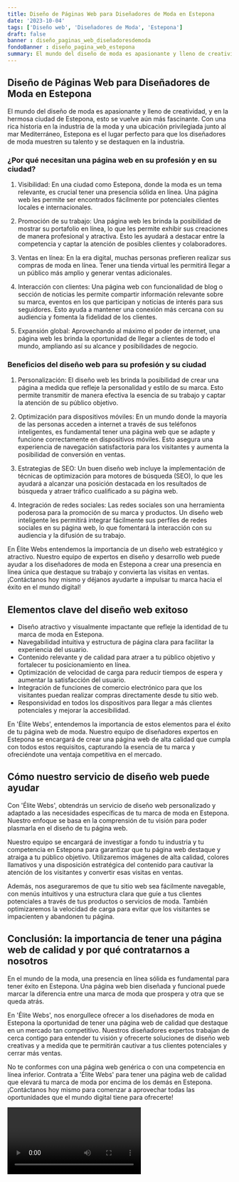 ```yaml
---
title: Diseño de Páginas Web para Diseñadores de Moda en Estepona
date: '2023-10-04'
tags: ['Diseño web', 'Diseñadores de Moda', 'Estepona']
draft: false
banner : diseño_paginas_web_diseñadoresdemoda
fondoBanner : diseño_pagina_web_estepona
summary: El mundo del diseño de moda es apasionante y lleno de creatividad, y en la hermosa ciudad de Estepona, esto se vuelve aún más fascinante. Con una rica historia en la industria de la moda y una ubicación privilegiada junto al mar Mediterráneo, Estepona es el lugar perfecto para que los diseñadores de moda muestren su talento y se destaquen en la industria.
---
```


## Diseño de Páginas Web para Diseñadores de Moda en Estepona

El mundo del diseño de moda es apasionante y lleno de creatividad, y en la hermosa ciudad de Estepona, esto se vuelve aún más fascinante. Con una rica historia en la industria de la moda y una ubicación privilegiada junto al mar Mediterráneo, Estepona es el lugar perfecto para que los diseñadores de moda muestren su talento y se destaquen en la industria.

### ¿Por qué necesitan una página web en su profesión y en su ciudad?

1. Visibilidad: En una ciudad como Estepona, donde la moda es un tema relevante, es crucial tener una presencia sólida en línea. Una página web les permite ser encontrados fácilmente por potenciales clientes locales e internacionales.

2. Promoción de su trabajo: Una página web les brinda la posibilidad de mostrar su portafolio en línea, lo que les permite exhibir sus creaciones de manera profesional y atractiva. Esto les ayudará a destacar entre la competencia y captar la atención de posibles clientes y colaboradores.

3. Ventas en línea: En la era digital, muchas personas prefieren realizar sus compras de moda en línea. Tener una tienda virtual les permitirá llegar a un público más amplio y generar ventas adicionales.

4. Interacción con clientes: Una página web con funcionalidad de blog o sección de noticias les permite compartir información relevante sobre su marca, eventos en los que participan y noticias de interés para sus seguidores. Esto ayuda a mantener una conexión más cercana con su audiencia y fomenta la fidelidad de los clientes.

5. Expansión global: Aprovechando al máximo el poder de internet, una página web les brinda la oportunidad de llegar a clientes de todo el mundo, ampliando así su alcance y posibilidades de negocio.

### Beneficios del diseño web para su profesión y su ciudad

1. Personalización: El diseño web les brinda la posibilidad de crear una página a medida que refleje la personalidad y estilo de su marca. Esto permite transmitir de manera efectiva la esencia de su trabajo y captar la atención de su público objetivo.

2. Optimización para dispositivos móviles: En un mundo donde la mayoría de las personas acceden a internet a través de sus teléfonos inteligentes, es fundamental tener una página web que se adapte y funcione correctamente en dispositivos móviles. Esto asegura una experiencia de navegación satisfactoria para los visitantes y aumenta la posibilidad de conversión en ventas.

3. Estrategias de SEO: Un buen diseño web incluye la implementación de técnicas de optimización para motores de búsqueda (SEO), lo que les ayudará a alcanzar una posición destacada en los resultados de búsqueda y atraer tráfico cualificado a su página web.

4. Integración de redes sociales: Las redes sociales son una herramienta poderosa para la promoción de su marca y productos. Un diseño web inteligente les permitirá integrar fácilmente sus perfiles de redes sociales en su página web, lo que fomentará la interacción con su audiencia y la difusión de su trabajo.

En Élite Webs entendemos la importancia de un diseño web estratégico y atractivo. Nuestro equipo de expertos en diseño y desarrollo web puede ayudar a los diseñadores de moda en Estepona a crear una presencia en línea única que destaque su trabajo y convierta las visitas en ventas. ¡Contáctanos hoy mismo y déjanos ayudarte a impulsar tu marca hacia el éxito en el mundo digital!

<GifSeo />

<Cta />

## Elementos clave del diseño web exitoso

- Diseño atractivo y visualmente impactante que refleje la identidad de tu marca de moda en Estepona.
- Navegabilidad intuitiva y estructura de página clara para facilitar la experiencia del usuario.
- Contenido relevante y de calidad para atraer a tu público objetivo y fortalecer tu posicionamiento en línea.
- Optimización de velocidad de carga para reducir tiempos de espera y aumentar la satisfacción del usuario.
- Integración de funciones de comercio electrónico para que los visitantes puedan realizar compras directamente desde tu sitio web.
- Responsividad en todos los dispositivos para llegar a más clientes potenciales y mejorar la accesibilidad.

En 'Élite Webs', entendemos la importancia de estos elementos para el éxito de tu página web de moda. Nuestro equipo de diseñadores expertos en Estepona se encargará de crear una página web de alta calidad que cumpla con todos estos requisitos, capturando la esencia de tu marca y ofreciéndote una ventaja competitiva en el mercado.

## Cómo nuestro servicio de diseño web puede ayudar

Con 'Élite Webs', obtendrás un servicio de diseño web personalizado y adaptado a las necesidades específicas de tu marca de moda en Estepona. Nuestro enfoque se basa en la comprensión de tu visión para poder plasmarla en el diseño de tu página web.

Nuestro equipo se encargará de investigar a fondo tu industria y tu competencia en Estepona para garantizar que tu página web destaque y atraiga a tu público objetivo. Utilizaremos imágenes de alta calidad, colores llamativos y una disposición estratégica del contenido para cautivar la atención de los visitantes y convertir esas visitas en ventas.

Además, nos aseguraremos de que tu sitio web sea fácilmente navegable, con menús intuitivos y una estructura clara que guíe a tus clientes potenciales a través de tus productos o servicios de moda. También optimizaremos la velocidad de carga para evitar que los visitantes se impacienten y abandonen tu página.

## Conclusión: la importancia de tener una página web de calidad y por qué contratarnos a nosotros

En el mundo de la moda, una presencia en línea sólida es fundamental para tener éxito en Estepona. Una página web bien diseñada y funcional puede marcar la diferencia entre una marca de moda que prospera y otra que se queda atrás.

En 'Élite Webs', nos enorgullece ofrecer a los diseñadores de moda en Estepona la oportunidad de tener una página web de calidad que destaque en un mercado tan competitivo. Nuestros diseñadores expertos trabajan de cerca contigo para entender tu visión y ofrecerte soluciones de diseño web creativas y a medida que te permitirán cautivar a tus clientes potenciales y cerrar más ventas.

No te conformes con una página web genérica o con una competencia en línea inferior. Contrata a 'Élite Webs' para tener una página web de calidad que elevará tu marca de moda por encima de los demás en Estepona. ¡Contáctanos hoy mismo para comenzar a aprovechar todas las oportunidades que el mundo digital tiene para ofrecerte!

<Video />

<CtaBot job='Diseñadores de Moda' city='Estepona'/>

<Gmaps query='Estepona+españa+maps' />